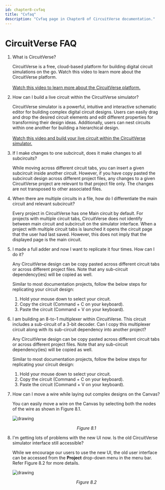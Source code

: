 ```yaml
---
id: chapter8-cvfaq
title: "Cvfaq"
description: "Cvfaq page in Chapter8 of CircuitVerse documentation."
---
```


# CircuitVerse FAQ

1. What is CircuitVerse?

   CircuitVerse is a free, cloud-based platform for building digital circuit simulations on the go. Watch this video to learn more about the CircuitVerse platform. <br></br>
   [Watch this video to learn more about the CircuitVerse platform.](https://www.youtube.com/watch?v=3Df-2Cn_80A&feature=youtu.be)

2. How can I build a live circuit within the CircuitVerse simulator?

   CircuitVerse simulator is a powerful, intuitive and interactive schematic editor for building complex digital circuit designs. Users can easily drag and drop the desired circuit elements and edit different properties for transforming their design ideas. Additionally, users can nest circuits within one another for building a hierarchical design.<br></br>[Watch this video and build your live circuit within the CircuitVerse simulator.](https://www.youtube.com/watch?v=kN88c5DvL1w&feature=youtu.be)

3. If I make changes to one subcircuit, does it make changes to all subcircuits?

   While moving across different circuit tabs, you can insert a given subcircuit inside another circuit. However, if you have copy pasted the subcircuit design across different project files, any changes to a given CircuitVerse project are relevant to that project file only. The changes are not transposed to other associated files.

4. When there are multiple circuits in a file, how do I differentiate the main circuit and relevant subcircuit?

   Every project in CircuitVerse has one Main circuit by default. For projects with multiple circuit tabs, CircuitVerse does not identify between main circuit and subcircuit on the simulator interface. When a project with multiple circuit tabs is launched it opens the circuit page that the user had last saved. However, this does not imply that the displayed page is the main circuit.

5. I made a full adder and now I want to replicate it four times. How can I do it?

   Any CircuitVerse design can be copy pasted across different circuit tabs or across different project files. Note that any sub-circuit dependency(ies) will be copied as well.

   Similar to most documentation projects, follow the below steps for replicating your circuit design:

   1. Hold your mouse down to select your circuit.
   2. Copy the circuit (Command + C on your keyboard).
   3. Paste the circuit (Command + V on your keyboard).

6. I am building an 8-to-1 multiplexer within CircuitVerse. This circuit includes a sub-circuit of a 3-bit decoder. Can I copy this multiplexer circuit along with its sub-circuit dependency into another project?

   Any CircuitVerse design can be copy pasted across different circuit tabs or across different project files. Note that any sub-circuit dependency(ies) will be copied as well.

   Similar to most documentation projects, follow the below steps for replicating your circuit design:

   1. Hold your mouse down to select your circuit.
   2. Copy the circuit (Command + C on your keyboard).
   3. Paste the circuit (Command + V on your keyboard).

7. How can I move a wire while laying out complex designs on the Canvas?

   You can easily move a wire on the Canvas by selecting both the nodes of the wire as shown in Figure 8.1.

   ![drawing](/img/img_chapter8/8.1.png)

   <div align="center">
     <em>Figure 8.1</em>
   </div>

8. I'm getting lots of problems with the new UI now. Is the old CircuitVerse simulator interface still accessible?

   While we encourage our users to use the new UI, the old user interface can be accessed from the **Project** drop-down menu in the menu bar. Refer Figure 8.2 for more details.

   ![drawing](/img/img_chapter8/8.2.png)

   <div align="center">
     <em>Figure 8.2</em>
   </div>
